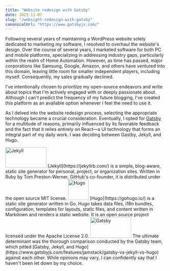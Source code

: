 ```yaml
---
title: "Website redesign with Gatsby"
date: 2023-11-07
slug: "/websight-redesign-with-gatsby"
canonicalUrl: "https://www.gatsbyjs.com/"
---
```


Following several years of maintaining a WordPress website solely dedicated to marketing my software, I resolved to overhaul the website's design.
Over the course of several years, I marketed software for both PC and mobile platforms, specializing in addressing industry gaps,
particularly within the realm of Home Automation. However, as time has passed, major corporations like Samsung, Google, Amazon,
and others have ventured into this domain, leaving little room for smaller independent players, including myself.
Consequently, my sales gradually declined.

I've intentionally chosen to prioritize my open-source endeavors and write about topics that I'm actively engaged with or deeply passionate about.
Although I can't predict the frequency of my future blogging, I've created this platform as an available option whenever I feel the need to use it.

As I delved into the website redesign process, selecting the appropriate technology became a crucial consideration.
Eventually, I opted for [Gatsby](https://www.gatsbyjs.com/) for a multitude of reasons, primarily influenced by its favorable feedback and the fact that it relies entirely
on React—a UI technology that forms an integral part of my daily work. I was deciding between Gastby, Jekyll, and Hugo.

<img src="https://www.gatsbyjs.com/static/jekyll-a1a3a8ed8d3538d492081506b78caa10.svg" alt="Jekyll" height="64" width="128" />
[Jekyll](https://jekyllrb.com/) is a simple, blog-aware, static site generator for personal, project, or organization sites. Written in Ruby by Tom Preston-Werner, GitHub's co-founder, it is distributed under the open source MIT license.

<img src="https://www.gatsbyjs.com/static/hugo-cfe0d52f736d5b7eb8fbf46a36fa0802.png" alt="Hugo" height="64" width="64" />
[Hugo](https://gohugo.io/) is a static site generator written in Go. Hugo takes data files, i18n bundles, configuration, templates for layouts, static files, and content written in Markdown and renders a static website. It is an open source project licensed under the Apache License 2.0.

<img src="/projects/gatsby.svg" alt="Gatsby" height="64" width="128" />
The ultimate determinant was the thorough comparison conducted by the Gatsby team, which pitted [Gatsby, Jekyll, and Hugo](https://www.gatsbyjs.com/features/jamstack/gatsby-vs-jekyll-vs-hugo) against each other. While opinions may vary, I can confidently say that I haven't been let down by my choice.
